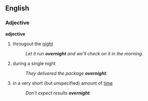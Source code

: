 ==English==
===Adjective===
'''adjective'''
#througout the [[night]]
#:''Let it run '''overnight''' and we'll check on it in the morning.''
#during a single night
#:''They delivered the package '''overnight'''.''
#in a very short (but unspecified) amount of [[time]]
#:''Don't expect results '''overnight'''.''